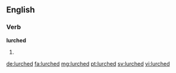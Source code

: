 ==English==

===Verb===
'''lurched'''

# {{past of|lurch}}

[[de:lurched]]
[[fa:lurched]]
[[mg:lurched]]
[[pt:lurched]]
[[sv:lurched]]
[[vi:lurched]]
